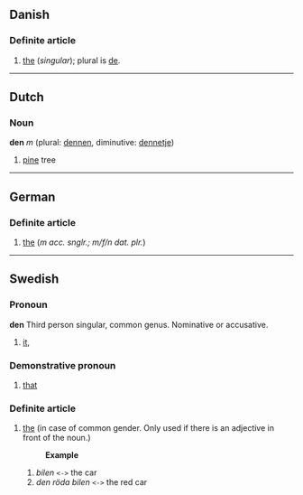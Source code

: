 == Danish ==
=== Definite article ===

# [[the]] (''singular''); plural is [[de#Danish|de]].

----

==Dutch==
===Noun===
'''den''' ''m'' (plural: [[dennen]], diminutive: [[dennetje]])

# [[pine]] tree
----

== German ==
=== Definite article ===

# [[the]] (''m acc. snglr.; m/f/n dat. plr.'')
----

==Swedish==
===Pronoun===
'''den''' Third person singular, common genus. Nominative or accusative.
# [[it]],
===Demonstrative pronoun===
# [[that]]

===Definite article===
# [[the]] (in case of common gender. Only used if there is an adjective in front of the noun.)
#:'''Example'''
## ''bilen'' <tt><-></tt> the car
## ''den röda bilen'' <tt><-></tt> the red car